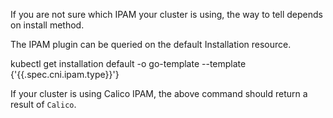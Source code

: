 
If you are not sure which IPAM your cluster is using, the way to tell depends on install method.

The IPAM plugin can be queried on the default Installation resource.

<CodeBlock language=''>
kubectl get installation default -o go-template --template {'{{.spec.cni.ipam.type}}'}
</CodeBlock>

If your cluster is using Calico IPAM, the above command should return a result of `Calico`.
